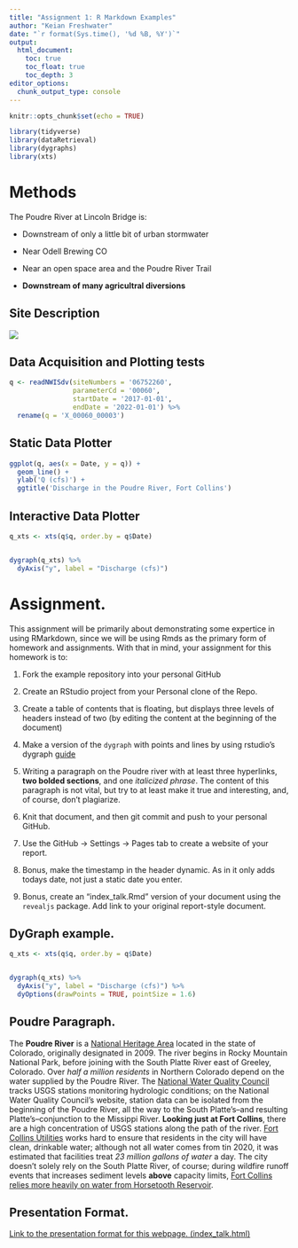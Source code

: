 ```yaml
---
title: "Assignment 1: R Markdown Examples"
author: "Keian Freshwater"
date: "`r format(Sys.time(), '%d %B, %Y')`"
output:
  html_document:
    toc: true
    toc_float: true
    toc_depth: 3
editor_options: 
  chunk_output_type: console
---
```


```r
knitr::opts_chunk$set(echo = TRUE)

library(tidyverse)
library(dataRetrieval)
library(dygraphs)
library(xts)
```


# Methods

The Poudre River at Lincoln Bridge is:

  - Downstream of only a little bit of urban stormwater

  - Near Odell Brewing CO
  
  - Near an open space area and the Poudre River Trail
  
  - **Downstream of many agricultral diversions**


## Site Description

![](https://waterdata.usgs.gov/nwisweb/local/state/co/text/pics/06752260big.jpg)


## Data Acquisition and Plotting tests

```r

q <- readNWISdv(siteNumbers = '06752260',
                parameterCd = '00060',
                startDate = '2017-01-01',
                endDate = '2022-01-01') %>%
  rename(q = 'X_00060_00003')


```



## Static Data Plotter


```r

ggplot(q, aes(x = Date, y = q)) + 
  geom_line() + 
  ylab('Q (cfs)') + 
  ggtitle('Discharge in the Poudre River, Fort Collins')

```


## Interactive Data Plotter


```r

q_xts <- xts(q$q, order.by = q$Date)


dygraph(q_xts) %>%
  dyAxis("y", label = "Discharge (cfs)") 
```



# Assignment. 


This assignment will be primarily about demonstrating some expertice in using
RMarkdown, since we will be using Rmds as the primary form of homework and 
assignments. With that in mind, your assignment for this homework is to:


1) Fork the example repository into your personal GitHub

2) Create an RStudio project from your Personal clone of the Repo. 

3) Create a table of contents that is floating, but displays three levels of
headers instead of two (by editing the content at the beginning of the document)

4) Make a version of the `dygraph` with points and lines by using rstudio's
dygraph [guide](https://rstudio.github.io/dygraphs/)

5) Writing a paragraph on the Poudre river with at least three hyperlinks,
**two bolded sections**, and one *italicized phrase*. The content of this paragraph
is not vital, but try to at least make it true and interesting, and, of course,
don't plagiarize. 

6) Knit that document, and then git commit and push to your personal GitHub.

7) Use the GitHub -> Settings -> Pages tab to create a website of your report.

8) Bonus, make the timestamp in the header dynamic. As in it only adds
todays date, not just a static date you enter. 

9) Bonus, create an "index_talk.Rmd" version of your document using the
`revealjs` package. Add link to your original report-style document. 



## DyGraph example. 

```r

q_xts <- xts(q$q, order.by = q$Date)


dygraph(q_xts) %>%
  dyAxis("y", label = "Discharge (cfs)") %>%
  dyOptions(drawPoints = TRUE, pointSize = 1.6)
```

## Poudre Paragraph.

The **Poudre River** is a [National Heritage Area](https://www.nps.gov/places/cache-la-poudre-river-national-heritage-area.htm) located in the state of Colorado, originally designated in 2009. The river begins in Rocky Mountain National Park, before joining with the South Platte River east of Greeley, Colorado. Over *half a million residents* in Northern Colorado depend on the water supplied by the Poudre River. The [National Water Quality Council](https://www.waterqualitydata.us/provider/NWIS/USGS-CO/USGS-06752260/) tracks USGS stations monitoring hydrologic conditions; on the National Water Quality Council's website, station data can be isolated from the beginning of the Poudre River, all the way to the South Platte's--and resulting Platte's--conjunction to the Missippi River. **Looking just at Fort Collins**, there are a high concentration of USGS stations along the path of the river. [Fort Collins Utilities](https://www.fcgov.com/utilities/what-we-do/water/water-treatment/) works hard to ensure that residents in the city will have clean, drinkable water; although not all water comes from tin 2020, it was estimated that facilities treat *23 million gallons of water* a day. The city doesn't solely rely on the South Platte River, of course; during wildfire runoff events that increases sediment levels **above** capacity limits, [Fort Collins relies more heavily on water from Horsetooth Reservoir](https://www.coloradoan.com/story/news/2021/04/28/fort-collins-water-shortage-watch-due-cameron-peak-fire-impacts/4861897001/).

## Presentation Format.

[Link to the presentation format for this webpage. (index_talk.html)](https://kfreshwater.github.io/1_rmarkdown_examples/index_talk.html#/) 

